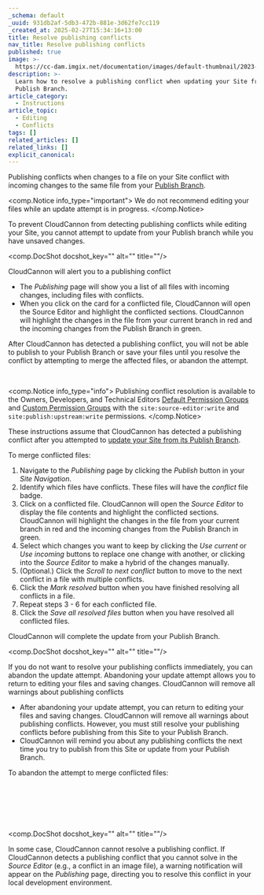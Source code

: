 ```yaml
---
_schema: default
_uuid: 931db2af-5db3-472b-881e-3d62fe7cc119
_created_at: 2025-02-27T15:34:16+13:00
title: Resolve publishing conflicts
nav_title: Resolve publishing conflicts
published: true
image: >-
  https://cc-dam.imgix.net/documentation/images/default-thumbnail/2023-Q4/CloudCannon-Documentation-Thumbnail.png
description: >-
  Learn how to resolve a publishing conflict when updating your Site from it's
  Publish Branch.
article_category:
  - Instructions
article_topic:
  - Editing
  - Conflicts
tags: []
related_articles: []
related_links: []
explicit_canonical:
---
```

Publishing conflicts when changes to a file on your Site conflict with incoming changes to the same file from your [Publish Branch](https://crawling-ginger.cloudvent.net/documentation/articles/what-is-a-publish-branch/).

<comp.Notice info_type="important">
  We do not recommend editing your files while an update attempt is in progress.
</comp.Notice>

To prevent CloudCannon from detecting publishing conflicts while editing your Site, you cannot attempt to update from your Publish branch while you have unsaved changes.

<comp.DocShot docshot_key="" alt="" title=""/>

CloudCannon will alert you to a publishing conflict

* The *Publishing* page will show you a list of all files with incoming changes, including files with conflicts.
* When you click on the card for a conflicted file, CloudCannon will open the Source Editor and highlight the conflicted sections. CloudCannon will highlight the changes in the file from your current branch in red and the incoming changes from the Publish Branch in green.

After CloudCannon has detected a publishing conflict, you will not be able to publish to your Publish Branch or save your files until you resolve the conflict by attempting to merge the affected files, or abandon the attempt.

&nbsp;

<comp.Notice info_type="info">
  Publishing conflict resolution is available to the Owners, Developers, and Technical Editors [Default Permission Groups](/documentation/articles/what-are-default-permission-groups/) and [Custom Permission Groups](/documentation/articles/what-are-custom-permission-groups/) with the `site:source-editor:write` and `site:publish:upstream:write` permissions.
</comp.Notice>

These instructions assume that CloudCannon has detected a publishing conflict after you attempted to [update your Site from its Publish Branch](/documentation/articles/update-from-a-publish-branch/).

To merge conflicted files:

1. Navigate to the *Publishing* page by clicking the *Publish* button in your *Site Navigation*.
2. Identify which files have conflicts. These files will have the *conflict* file badge.
3. Click on a conflicted file. CloudCannon will open the *Source Editor* to display the file contents and highlight the conflicted sections. CloudCannon will highlight the changes in the file from your current branch in red and the incoming changes from the Publish Branch in green.
4. Select which changes you want to keep by clicking the *Use current* or *Use incoming* buttons to replace one change with another, or clicking into the *Source Editor* to make a hybrid of the changes manually.
5. (Optional.) Click the *Scroll to next conflict* button to move to the next conflict in a file with multiple conflicts.
6. Click the *Mark resolved* button when you have finished resolving all conflicts in a file.
7. Repeat steps 3 - 6 for each conflicted file.
8. Click the *Save all resolved files* button when you have resolved all conflicted files.

CloudCannon will complete the update from your Publish Branch.

<comp.DocShot docshot_key="" alt="" title=""/>

If you do not want to resolve your publishing conflicts immediately, you can abandon the update attempt. Abandoning your update attempt allows you to return to editing your files and saving changes. CloudCannon will remove all warnings about publishing conflicts

* After abandoning your update attempt, you can return to editing your files and saving changes. CloudCannon will remove all warnings about publishing conflicts. However, you must still resolve your publishing conflicts before publishing from this Site to your Publish Branch.
* CloudCannon will remind you about any publishing conflicts the next time you try to publish from this Site or update from your Publish Branch.

To abandon the attempt to merge conflicted files:

&nbsp;

&nbsp;

&nbsp;

<comp.DocShot docshot_key="" alt="" title=""/>

In some case, CloudCannon cannot resolve a publishing conflict. If CloudCannon detects a publishing conflict that you cannot solve in the *Source Editor* (e.g., a conflict in an image file), a warning notification will appear on the *Publishing* page, directing you to resolve this conflict in your local development environment.